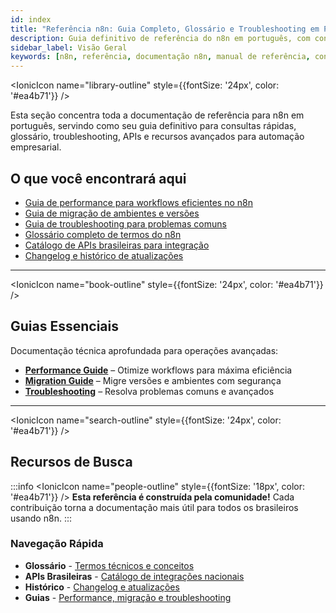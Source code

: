 ---
id: index
title: "Referência n8n: Guia Completo, Glossário e Troubleshooting em Português"
description: Guia definitivo de referência do n8n em português, com consultas rápidas, glossário, troubleshooting, APIs e recursos avançados para automação.
sidebar_label: Visão Geral
keywords: [n8n, referência, documentação n8n, manual de referência, consultas rápidas, glossário n8n, troubleshooting, APIs, performance, guia oficial]
---


<IonicIcon name="library-outline" style={{fontSize: '24px', color: '#ea4b71'}} />

Esta seção concentra toda a documentação de referência para n8n em português, servindo como seu guia definitivo para consultas rápidas, glossário, troubleshooting, APIs e recursos avançados para automação empresarial.

## O que você encontrará aqui

- [Guia de performance para workflows eficientes no n8n](/referencia/guias/performance-guide)
- [Guia de migração de ambientes e versões](/referencia/guias/migration-guide)
- [Guia de troubleshooting para problemas comuns](/referencia/guias/troubleshooting)
- [Glossário completo de termos do n8n](/referencia/recursos/glossario)
- [Catálogo de APIs brasileiras para integração](/referencia/recursos/apis-brasileiras)
- [Changelog e histórico de atualizações](/referencia/historico/changelog)

---

<IonicIcon name="book-outline" style={{fontSize: '24px', color: '#ea4b71'}} />
## Guias Essenciais

Documentação técnica aprofundada para operações avançadas:

- **[Performance Guide](/referencia/guias/performance-guide)** – Otimize workflows para máxima eficiência
- **[Migration Guide](/referencia/guias/migration-guide)** – Migre versões e ambientes com segurança
- **[Troubleshooting](/referencia/guias/troubleshooting)** – Resolva problemas comuns e avançados

---

<IonicIcon name="search-outline" style={{fontSize: '24px', color: '#ea4b71'}} />
## Recursos de Busca

:::info
<IonicIcon name="people-outline" style={{fontSize: '18px', color: '#ea4b71'}} />
**Esta referência é construída pela comunidade!** Cada contribuição torna a documentação mais útil para todos os brasileiros usando n8n.
:::

### Navegação Rápida

- **Glossário** - [Termos técnicos e conceitos](/referencia/recursos/glossario)
- **APIs Brasileiras** - [Catálogo de integrações nacionais](/referencia/recursos/apis-brasileiras)
- **Histórico** - [Changelog e atualizações](/referencia/historico/changelog)
- **Guias** - [Performance, migração e troubleshooting](/referencia/guias/troubleshooting)
